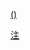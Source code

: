 <span class="reference" id="ref_{{{1}}}_{{{3}}}">[[#endnote_{{{1}}}_{{{3}}}|<nowiki>(</nowiki>{{{2}}}<nowiki>)</nowiki>]]</span><noinclude>[[Category:頁面訊息模板|注]]</noinclude>